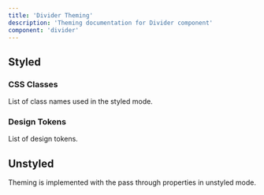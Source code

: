 ```yaml
---
title: 'Divider Theming'
description: 'Theming documentation for Divider component'
component: 'divider'
---
```


## Styled

### CSS Classes

List of class names used in the styled mode.

<DocTable name="Divider" category="style" />

### Design Tokens

List of design tokens.

<DocTable name="Divider" category="token" />

## Unstyled

Theming is implemented with the pass through properties in unstyled mode.
